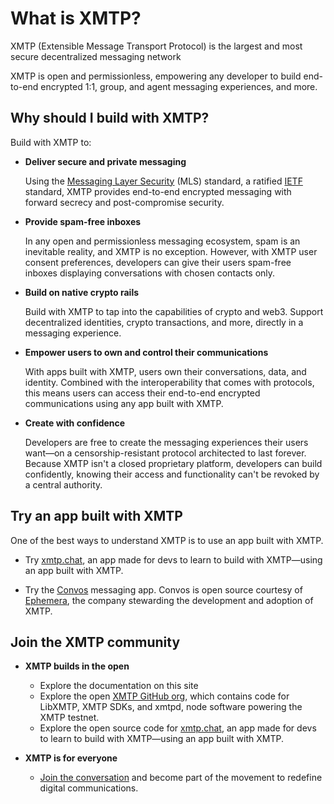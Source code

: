 # What is XMTP?

XMTP (Extensible Message Transport Protocol) is the largest and most secure decentralized messaging network

XMTP is open and permissionless, empowering any developer to build end-to-end encrypted 1:1, group, and agent messaging experiences, and more.

## Why should I build with XMTP?

Build with XMTP to:

- **Deliver secure and private messaging**

    Using the [Messaging Layer Security](/protocol/security) (MLS) standard, a ratified [IETF](https://www.ietf.org/about/introduction/) standard, XMTP provides end-to-end encrypted messaging with forward secrecy and post-compromise security.

- **Provide spam-free inboxes**

    In any open and permissionless messaging ecosystem, spam is an inevitable reality, and XMTP is no exception. However, with XMTP user consent preferences, developers can give their users spam-free inboxes displaying conversations with chosen contacts only.

- **Build on native crypto rails**
    
    Build with XMTP to tap into the capabilities of crypto and web3. Support decentralized identities, crypto transactions, and more, directly in a messaging experience.

- **Empower users to own and control their communications**

    With apps built with XMTP, users own their conversations, data, and identity. Combined with the interoperability that comes with protocols, this means users can access their end-to-end encrypted communications using any app built with XMTP.
    
- **Create with confidence**

    Developers are free to create the messaging experiences their users want—on a censorship-resistant protocol architected to last forever. Because XMTP isn't a closed proprietary platform, developers can build confidently, knowing their access and functionality can't be revoked by a central authority.

## Try an app built with XMTP

One of the best ways to understand XMTP is to use an app built with XMTP.

- Try [xmtp.chat](https://xmtp.chat/), an app made for devs to learn to build with XMTP—using an app built with XMTP.

- Try the [Convos](https://www.convos.org/) messaging app. Convos is open source courtesy of [Ephemera](https://ephemerahq.com/), the company stewarding the development and adoption of XMTP.

## Join the XMTP community

- **XMTP builds in the open**

    - Explore the documentation on this site
    - Explore the open [XMTP GitHub org](https://github.com/xmtp), which contains code for LibXMTP, XMTP SDKs, and xmtpd, node software powering the XMTP testnet.
    - Explore the open source code for [xmtp.chat](https://github.com/xmtp/xmtp-js/tree/main/apps/xmtp.chat), an app made for devs to learn to build with XMTP—using an app built with XMTP.

- **XMTP is for everyone**

    - [Join the conversation](https://community.xmtp.org/) and become part of the movement to redefine digital communications.
